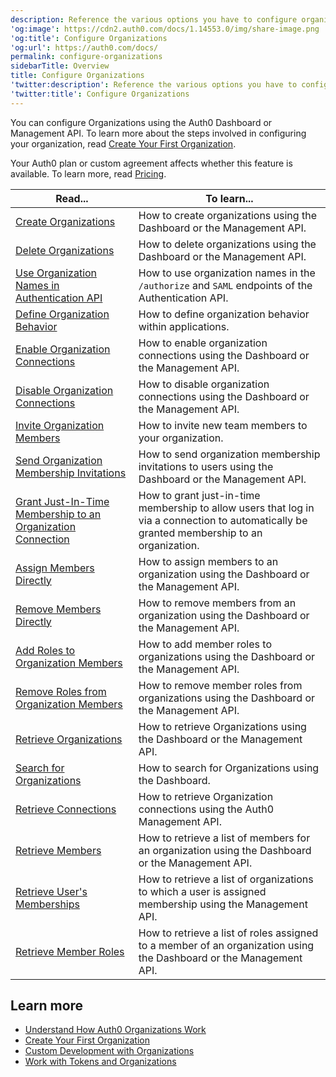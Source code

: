```yaml
---
description: Reference the various options you have to configure organizations.
'og:image': https://cdn2.auth0.com/docs/1.14553.0/img/share-image.png
'og:title': Configure Organizations
'og:url': https://auth0.com/docs/
permalink: configure-organizations
sidebarTitle: Overview
title: Configure Organizations
'twitter:description': Reference the various options you have to configure organizations.
'twitter:title': Configure Organizations
---
```

You can configure Organizations using the <Tooltip tip="Auth0 Dashboard: Auth0's main product to configure your services." cta="View Glossary" href="/glossary?term=Auth0+Dashboard">Auth0 Dashboard</Tooltip> or <Tooltip tip="Auth0 Dashboard: Auth0's main product to configure your services." cta="View Glossary" href="/glossary?term=Management+API">Management API</Tooltip>. To learn more about the steps involved in configuring your organization, read [Create Your First Organization](/manage-users/organizations/create-first-organization).

<Card title="Availability varies by Auth0 plan">

Your Auth0 plan or custom agreement affects whether this feature is available. To learn more, read [Pricing](https://auth0.com/pricing).

</Card>

| **Read...** | **To learn...** |
| --- | --- |
| [Create Organizations](/manage-users/organizations/configure-organizations/create-organizations) | How to create organizations using the Dashboard or the Management API. |
| [Delete Organizations](/manage-users/organizations/configure-organizations/delete-organizations) | How to delete organizations using the Dashboard or the Management API. |
| [Use Organization Names in Authentication API](/manage-users/organizations/configure-organizations/use-org-name-authentication-api) | How to use organization names in the `/authorize` and `SAML` endpoints of the Authentication API. |
| [Define Organization Behavior](/manage-users/organizations/configure-organizations/define-organization-behavior) | How to define organization behavior within applications. |
| [Enable Organization Connections](/manage-users/organizations/configure-organizations/enable-connections) | How to enable organization connections using the Dashboard or the Management API. |
| [Disable Organization Connections](/manage-users/organizations/configure-organizations/disable-connections) | How to disable organization connections using the Dashboard or the Management API. |
| [Invite Organization Members](/manage-users/organizations/configure-organizations/invite-members) | How to invite new team members to your organization. |
| [Send Organization Membership Invitations](/manage-users/organizations/configure-organizations/send-membership-invitations) | How to send organization membership invitations to users using the Dashboard or the Management API. |
| [Grant Just-In-Time Membership to an Organization Connection](/manage-users/organizations/configure-organizations/grant-just-in-time-membership) | How to grant just-in-time membership to allow users that log in via a connection to automatically be granted membership to an organization. |
| [Assign Members Directly](/manage-users/organizations/configure-organizations/assign-members) | How to assign members to an organization using the Dashboard or the Management API. |
| [Remove Members Directly](/manage-users/organizations/configure-organizations/remove-members) | How to remove members from an organization using the Dashboard or the Management API. |
| [Add Roles to Organization Members](/manage-users/organizations/configure-organizations/add-member-roles) | How to add member roles to organizations using the Dashboard or the Management API. |
| [Remove Roles from Organization Members](/manage-users/organizations/configure-organizations/remove-member-roles) | How to remove member roles from organizations using the Dashboard or the Management API. |
| [Retrieve Organizations](/manage-users/organizations/configure-organizations/retrieve-organizations) | How to retrieve Organizations using the Dashboard or the Management API. |
| [Search for Organizations](/manage-users/organizations/configure-organizations/search-for-organizations) | How to search for Organizations using the Dashboard. |
| [Retrieve Connections](/manage-users/organizations/configure-organizations/retrieve-connections) | How to retrieve Organization connections using the Auth0 Management API. |
| [Retrieve Members](/manage-users/organizations/configure-organizations/retrieve-members) | How to retrieve a list of members for an organization using the Dashboard or the Management API. |
| [Retrieve User's Memberships](/manage-users/organizations/configure-organizations/retrieve-user-membership) | How to retrieve a list of organizations to which a user is assigned membership using the Management API. |
| [Retrieve Member Roles](/manage-users/organizations/configure-organizations/retrieve-member-roles) | How to retrieve a list of roles assigned to a member of an organization using the Dashboard or the Management API. |

## Learn more

* [Understand How Auth0 Organizations Work](/manage-users/organizations/organizations-overview)
* [Create Your First Organization](/manage-users/organizations/create-first-organization)
* [Custom Development with Organizations](/manage-users/organizations/custom-development)
* [Work with Tokens and Organizations](/manage-users/organizations/using-tokens)
